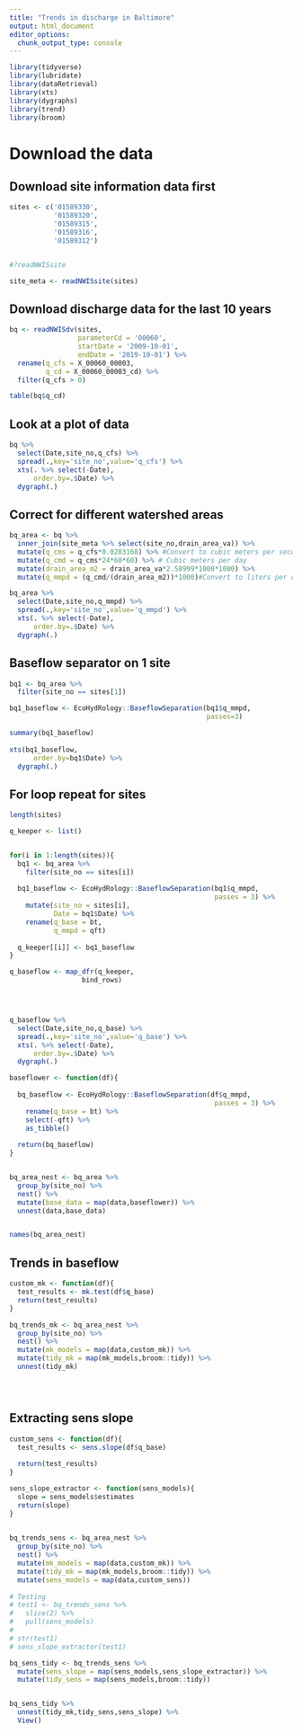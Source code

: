 ```yaml
---
title: "Trends in discharge in Baltimore"
output: html_document
editor_options: 
  chunk_output_type: console
---
```





```r

library(tidyverse)
library(lubridate)
library(dataRetrieval)
library(xts)
library(dygraphs)
library(trend)
library(broom)

```


# Download the data

## Download site information data first

```r
sites <- c('01589330',
           '01589320',
           '01589315',
           '01589316',
           '01589312')


#?readNWISsite

site_meta <- readNWISsite(sites)

```


## Download discharge data for the last 10 years

```r


bq <- readNWISdv(sites,
                 parameterCd = '00060',
                 startDate = '2009-10-01',
                 endDate = '2019-10-01') %>%
  rename(q_cfs = X_00060_00003,
         q_cd = X_00060_00003_cd) %>%
  filter(q_cfs > 0)

table(bq$q_cd)

```



## Look at a plot of data

```r

bq %>%
  select(Date,site_no,q_cfs) %>%
  spread(.,key='site_no',value='q_cfs') %>%
  xts(. %>% select(-Date),
      order.by=.$Date) %>%
  dygraph(.)


```

## Correct for different watershed areas


```r

bq_area <- bq %>%
  inner_join(site_meta %>% select(site_no,drain_area_va)) %>%
  mutate(q_cms = q_cfs*0.0283168) %>% #Convert to cubic meters per second
  mutate(q_cmd = q_cms*24*60*60) %>% # Cubic meters per day
  mutate(drain_area_m2 = drain_area_va*2.58999*1000*1000) %>%
  mutate(q_mmpd = (q_cmd/(drain_area_m2))*1000)#Convert to liters per day

bq_area %>%
  select(Date,site_no,q_mmpd) %>%
  spread(.,key='site_no',value='q_mmpd') %>%
  xts(. %>% select(-Date),
      order.by=.$Date) %>%
  dygraph(.)
```


## Baseflow separator on 1 site

```r
bq1 <- bq_area %>%
  filter(site_no == sites[1]) 

bq1_baseflow <- EcoHydRology::BaseflowSeparation(bq1$q_mmpd,
                                                 passes=3)

summary(bq1_baseflow)
 
xts(bq1_baseflow,
      order.by=bq1$Date) %>%
  dygraph(.)

```


## For loop repeat for sites

```r
length(sites)

q_keeper <- list()


for(i in 1:length(sites)){
  bq1 <- bq_area %>%
    filter(site_no == sites[i])
  
  bq1_baseflow <- EcoHydRology::BaseflowSeparation(bq1$q_mmpd,
                                                   passes = 3) %>%
    mutate(site_no = sites[i],
           Date = bq1$Date) %>%
    rename(q_base = bt,
           q_mmpd = qft)
  
  q_keeper[[i]] <- bq1_baseflow
}

q_baseflow <- map_dfr(q_keeper,
                  bind_rows)




q_baseflow %>%
  select(Date,site_no,q_base) %>%
  spread(.,key='site_no',value='q_base') %>%
  xts(. %>% select(-Date),
      order.by=.$Date) %>%
  dygraph(.)
```



```r

baseflower <- function(df){
  
  bq_baseflow <- EcoHydRology::BaseflowSeparation(df$q_mmpd,
                                                   passes = 3) %>%
    rename(q_base = bt) %>%
    select(-qft) %>%
    as_tibble()
  
  return(bq_baseflow)
}


bq_area_nest <- bq_area %>%
  group_by(site_no) %>%
  nest() %>%
  mutate(base_data = map(data,baseflower)) %>%
  unnest(data,base_data)


names(bq_area_nest)
```



## Trends in baseflow

```r

custom_mk <- function(df){
  test_results <- mk.test(df$q_base)
  return(test_results)
}

bq_trends_mk <- bq_area_nest %>%
  group_by(site_no) %>%
  nest() %>%
  mutate(mk_models = map(data,custom_mk)) %>%
  mutate(tidy_mk = map(mk_models,broom::tidy)) %>%
  unnest(tidy_mk)





```



## Extracting sens slope

```r

custom_sens <- function(df){
  test_results <- sens.slope(df$q_base)
  
  return(test_results)
}

sens_slope_extractor <- function(sens_models){
  slope = sens_models$estimates
  return(slope)
}

 
bq_trends_sens <- bq_area_nest %>%
  group_by(site_no) %>%
  nest() %>%
  mutate(mk_models = map(data,custom_mk)) %>%
  mutate(tidy_mk = map(mk_models,broom::tidy)) %>%
  mutate(sens_models = map(data,custom_sens)) 
  
# Testing
# test1 <- bq_trends_sens %>%
#   slice(2) %>%
#   pull(sens_models)
#  
# str(test1)
# sens_slope_extractor(test1)

bq_sens_tidy <- bq_trends_sens %>%
  mutate(sens_slope = map(sens_models,sens_slope_extractor)) %>%
  mutate(tidy_sens = map(sens_models,broom::tidy))


bq_sens_tidy %>%
  unnest(tidy_mk,tidy_sens,sens_slope) %>%
  View()


```

